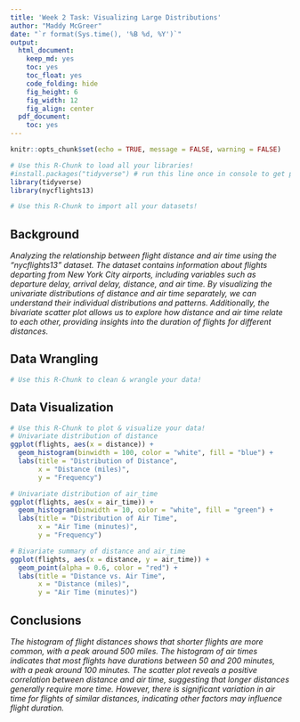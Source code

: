 ```yaml
---
title: 'Week 2 Task: Visualizing Large Distributions'
author: "Maddy McGreer"
date: "`r format(Sys.time(), '%B %d, %Y')`"
output:
  html_document:
    keep_md: yes
    toc: yes
    toc_float: yes
    code_folding: hide
    fig_height: 6
    fig_width: 12
    fig_align: center
  pdf_document:
    toc: yes
---
```


```r
knitr::opts_chunk$set(echo = TRUE, message = FALSE, warning = FALSE)
```

```r
# Use this R-Chunk to load all your libraries!
#install.packages("tidyverse") # run this line once in console to get package
library(tidyverse)
library(nycflights13)

```

```r
# Use this R-Chunk to import all your datasets!


```

## Background

_Analyzing the relationship between flight distance and air time using the "nycflights13" dataset. The dataset contains information about flights departing from New York City airports, including variables such as departure delay, arrival delay, distance, and air time. By visualizing the univariate distributions of distance and air time separately, we can understand their individual distributions and patterns. Additionally, the bivariate scatter plot allows us to explore how distance and air time relate to each other, providing insights into the duration of flights for different distances._

## Data Wrangling

```r
# Use this R-Chunk to clean & wrangle your data!

```

## Data Visualization

```r
# Use this R-Chunk to plot & visualize your data!
# Univariate distribution of distance
ggplot(flights, aes(x = distance)) +
  geom_histogram(binwidth = 100, color = "white", fill = "blue") +
  labs(title = "Distribution of Distance",
       x = "Distance (miles)",
       y = "Frequency")

# Univariate distribution of air_time
ggplot(flights, aes(x = air_time)) +
  geom_histogram(binwidth = 10, color = "white", fill = "green") +
  labs(title = "Distribution of Air Time",
       x = "Air Time (minutes)",
       y = "Frequency")

# Bivariate summary of distance and air_time
ggplot(flights, aes(x = distance, y = air_time)) +
  geom_point(alpha = 0.6, color = "red") +
  labs(title = "Distance vs. Air Time",
       x = "Distance (miles)",
       y = "Air Time (minutes)")


```

## Conclusions

_The histogram of flight distances shows that shorter flights are more common, with a peak around 500 miles. The histogram of air times indicates that most flights have durations between 50 and 200 minutes, with a peak around 100 minutes. The scatter plot reveals a positive correlation between distance and air time, suggesting that longer distances generally require more time. However, there is significant variation in air time for flights of similar distances, indicating other factors may influence flight duration._